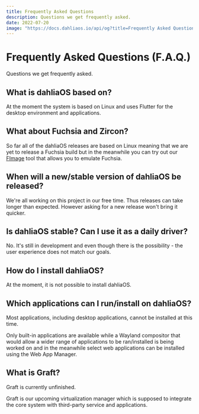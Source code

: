 ```yaml
---
title: Frequently Asked Questions
description: Questions we get frequently asked.
date: 2022-07-20
image: "https://docs.dahliaos.io/api/og?title=Frequently Asked Questions&desc=Questions we get frequently asked."
---
```



# Frequently Asked Questions (F.A.Q.)

Questions we get frequently asked.

## What is dahliaOS based on?

At the moment the system is based on Linux and uses Flutter for the desktop environment and applications.

## What about Fuchsia and Zircon?

So far all of the dahliaOS releases are based on Linux meaning that we are yet to release a Fuchsia build but in the meanwhile you can try out our [FImage](https://github.com/dahliaOS/fimage) tool that allows you to emulate Fuchsia.

## When will a new/stable version of dahliaOS be released?

We're all working on this project in our free time. Thus releases can take longer than expected. However asking for a new release won't bring it quicker.

## Is dahliaOS stable? Can I use it as a daily driver?

No. It's still in development and even though there is the possibility - the user experience does not match our goals.

## How do I install dahliaOS?

At the moment, it is not possible to install dahliaOS.

## Which applications can I run/install on dahliaOS?

<Callout type="error" emoji="🚫">
  Most applications, including desktop applications, cannot be installed at this
  time.
</Callout>

Only built-in applications are available while a Wayland compositor that would allow a wider range of applications to be ran/installed is being worked on and in the meanwhile select web applications can be installed using the Web App Manager.

## What is Graft?

<Callout type="warning" emoji="⚠️">
  Graft is currently unfinished.
</Callout>

Graft is our upcoming virtualization manager which is supposed to integrate the core system with third-party service and applications.
